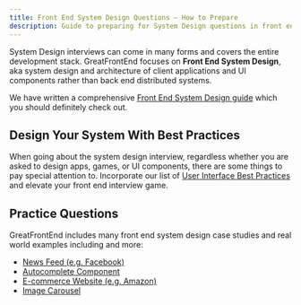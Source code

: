 ```yaml
---
title: Front End System Design Questions — How to Prepare
description: Guide to preparing for System Design questions in front end / web developer interviews — Best practices and important practice questions.
---
```


System Design interviews can come in many forms and covers the entire development stack. GreatFrontEnd focuses on **Front End System Design**, aka system design and architecture of client applications and UI components rather than back end distributed systems.

We have written a comprehensive [Front End System Design guide](/system-design) which you should definitely check out.

## Design Your System With Best Practices

When going about the system design interview, regardless whether you are asked to design apps, games, or UI components, there are some things to pay special attention to. Incorporate our list of [User Interface Best Practices](/front-end-interview-guidebook/user-interface-best-practices) and elevate your front end interview game.

## Practice Questions

GreatFrontEnd includes many front end system design case studies and real world examples including and more:

- [News Feed (e.g. Facebook)](/questions/system-design/news-feed-facebook)
- [Autocomplete Component](/questions/system-design/autocomplete)
- [E-commerce Website (e.g. Amazon)](/questions/system-design/e-commerce-amazon)
- [Image Carousel](/questions/system-design/image-carousel)
